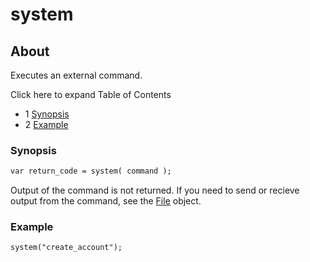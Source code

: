 
# system 

 

## About

Executes an external command.

Click here to expand Table of Contents

* 1 [Synopsis](#synopsis)
* 2 [Example](#example)

### Synopsis

```xml
var return_code = system( command );
```

Output of the command is not returned. If you need to send or recieve output from the command, see the [File](https://wiki.freeswitch.org/wiki/File "File") object.

### Example

```xml
system("create_account");
```


